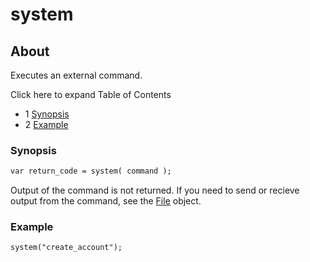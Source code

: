 
# system 

 

## About

Executes an external command.

Click here to expand Table of Contents

* 1 [Synopsis](#synopsis)
* 2 [Example](#example)

### Synopsis

```xml
var return_code = system( command );
```

Output of the command is not returned. If you need to send or recieve output from the command, see the [File](https://wiki.freeswitch.org/wiki/File "File") object.

### Example

```xml
system("create_account");
```


